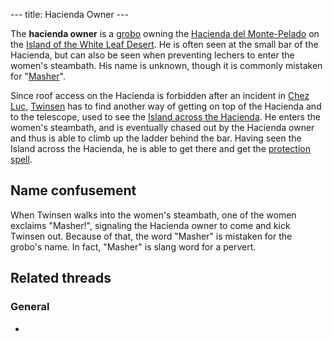 ---
title: Hacienda Owner
---

{{twinsunica import}}{{Infobox Character
 |image=Hacienda_owner.jpg
 |race=grobo
 |gender=Male
 |size=average
 |age=Adult
 |magical=
 |lba1=
 |lba2=
 |occupation=
 |requires=
 |amount=
 |fam1=
 |fam2=
 |planet=
 |island=
 |building=
}}

The '''hacienda owner''' is a [[grobo]] owning the [[Hacienda del Monte-Pelado]] on the [[Island of the White Leaf Desert]]. He is often seen at the small bar of the Hacienda, but can also be seen when preventing lechers to enter the women's steambath. His name is unknown, though it is commonly mistaken for "[[#Name confusement|Masher]]".

Since roof access on the Hacienda is forbidden after an incident in [[Chez Luc]], [[Twinsen]] has to find another way of getting on top of the Hacienda and to the telescope, used to see the [[Island across the Hacienda]]. He enters the women's steambath, and is eventually chased out by the Hacienda owner and thus is able to climb up the ladder behind the bar. Having seen the Island across the Hacienda, he is able to get there and get the [[protection spell]].

==Name confusement==
When Twinsen walks into the women's steambath, one of the women exclaims "Masher!", signaling the Hacienda owner to come and kick Twinsen out. Because of that, the word "Masher" is mistaken for the grobo's name. In fact, "Masher" is slang word for a pervert.

==Related threads==
===General===
* {{thread|id=6203|title=another thing...}}

<!-- remove these category links when they're all automated by categorizers...
[[Category:Grobos]]
[[Category:Male characters]]
[[Category:Average characters]]
[[Category:Adult characters]]
[[Category:Desert Island inhabitants]]
[[Category:Neutral]]
[[Category:Melee fighters]] -->